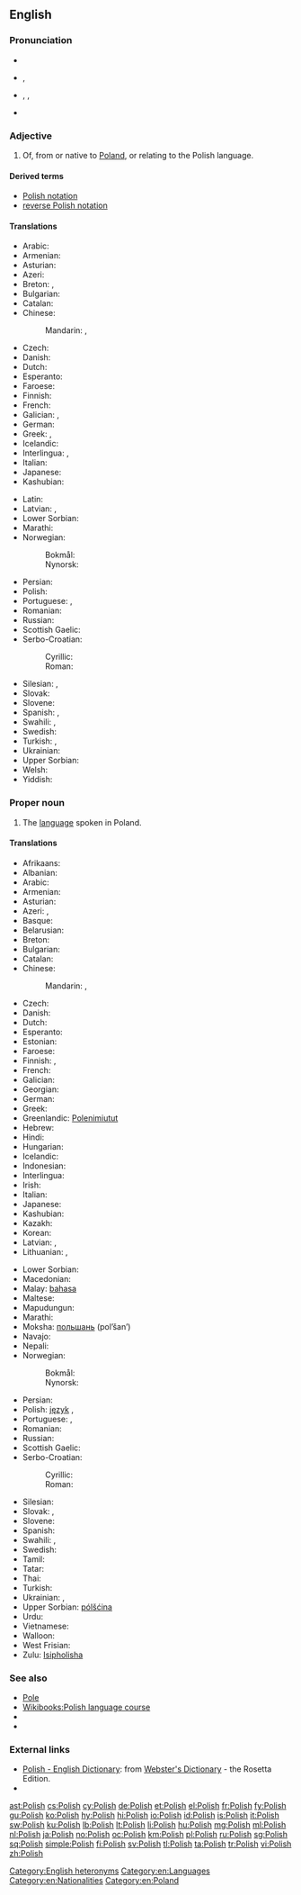 {{also|polish}}
==English==
{{interwiktionary|code=pl}}
{{wikipedia}}

===Pronunciation===
* {{audio|En-us-Polish.ogg|audio (US)}}
* {{a|UK}} {{IPA|/ˈpəʊlɪʃ/}}, {{X-SAMPA|/"p@UlIS/}}
* {{a|US}} {{enPR|pōʹlĭsh}}, {{IPA|/ˈpoʊlɪʃ/}}, {{X-SAMPA|/"poUlIS/}}
* {{audio|en-us-Polish proper.ogg|Audio (US)}}

===Adjective===
{{en-adj|-}}

# Of, from or native to [[Poland]], or relating to the Polish language.

====Derived terms====
* [[Polish notation]]
* [[reverse Polish notation]]

====Translations====
{{trans-top|of Poland or its language}}
* Arabic: {{t-|ar|بولندي|alt=بُولَنْدِيّ|tr=bulándiy}}
* Armenian: {{t-|hy|լեհական|tr=lehakan}}
* Asturian: {{t+|ast|polacu}}
* Azeri: {{t-|az|polyak}}
* Breton: {{t-|br|poloniat}}, {{t-|br|polonek}} {{qualifier|relating to the language}}
* Bulgarian: {{t+|bg|полски}}
* Catalan: {{t+|ca|polonès}}
* Chinese:
*: Mandarin: {{t|cmn|波蘭的|sc=Hani}}, {{t|cmn|波兰的|tr=Bōlán de|sc=Hani}}
* Czech: {{t+|cs|polský}}
* Danish: {{t+|da|polsk}}
* Dutch: {{t+|nl|Pools}}
* Esperanto: {{t+|eo|pola}}
* Faroese: {{t-|fo|pólskur|m}}
* Finnish: {{t+|fi|puolalainen}}
* French: {{t+|fr|polonais}}
* Galician: {{t+|gl|polaco}}, {{t-|gl|polonés}}
* German: {{t+|de|polnisch}}
* Greek: {{t+|el|πολωνικός|m|tr=polonikós}}, {{t+|el|πολωνέζικος|m|tr=polonézikos}}
* Icelandic: {{t+|is|pólskur}}
* Interlingua: {{t-|ia|polonese}}, {{t-|ia|polac}}
* Italian: {{t+|it|polacco}}
* Japanese: {{t+|ja|ポーランド|alt=ポーランドの|tr=Pōrando no}}
* Kashubian: {{t-|csb|pòlsczi}}
{{trans-mid}}
* Latin: {{t|la|Polonicus|m}}
* Latvian: {{t-|lv|poļu}}, {{t-|lv|polisks}}
* Lower Sorbian: {{tø|dsb|pólski}}
* Marathi: {{t-|mr|पोलिश|tr=poliśa|sc=Deva}}
* Norwegian:
*: Bokmål: {{t+|nb|polsk}}
*: Nynorsk: {{t+|nn|polsk}}
* Persian: {{t+|fa|لهستانی|tr=Lahestani}}
* Polish: {{t+|pl|polski}}
* Portuguese: {{t+|pt|polonês}}, {{t+|pt|polaco}}
* Romanian: {{t-|ro|polonez}}
* Russian: {{t+|ru|польский|tr=pol'skij}}
* Scottish Gaelic: {{t-|gd|Pòlainneach}}
* Serbo-Croatian:
*: Cyrillic: {{t-|sh|пољски|alt=по̏љскӣ|sc=Cyrl}}
*: Roman: {{t-|sh|poljski|alt=pȍljskī}}
* Silesian: {{tø|szl|polski|m}}, {{tø|szl|polsko|f}}
* Slovak: {{t-|sk|poľský}}
* Slovene: {{t+|sl|poljski|alt=póljski}}
* Spanish: {{t+|es|polaco|m}}, {{t-|es|polonés|m}}
* Swahili: {{t-|sw|Kipolandi}}, {{t-|sw|Kipoli}}
* Swedish: {{t+|sv|polsk}}
* Turkish: {{t-|tr|Polonezce}}, {{t+|tr|Lehçe}}
* Ukrainian: {{t+|uk|польський|tr=pól’s’kyj}}
* Upper Sorbian: {{t+|hsb|pólski}}
* Welsh: {{t+|cy|Pwyleg}}
* Yiddish: {{t-|yi|פּויליש|tr=poylish|sc=Hebr}}
{{trans-bottom}}

===Proper noun===
{{en-proper noun}}

# The [[language]] spoken in Poland.

====Translations====
{{trans-top|the language of Poland}}
* Afrikaans: {{t+|af|Pools}}
* Albanian: {{t+|sq|gjuha polake}}
* Arabic: {{t+|ar|بولندية|f|tr=bulandíyya|sc=Arab}}
* Armenian: {{t+|hy|լեհերեն|tr=leheren}}
* Asturian: {{t+|ast|polacu|m}}
* Azeri: {{t-|az|polyak}}, {{t-|az|polyak dili}}
* Basque: {{t+|eu|poloniera}}
* Belarusian: {{t-|be|польская|f|tr=pól’skaja}}
* Breton: {{t-|br|poloneg|m}}
* Bulgarian: {{t+|bg|полски|m|tr=pólski}}
* Catalan: {{t+|ca|polonès|m}}
* Chinese:
*: Mandarin: {{t-|cmn|波蘭語|sc=Hani}}, {{t-|cmn|波兰语|tr=Bōlán yǔ|sc=Hani}}
* Czech: {{t+|cs|polština|f}}
* Danish: {{t+|da|polsk}}
* Dutch: {{t+|nl|Pools|n}}
* Esperanto: {{t+|eo|pola}}
* Estonian: {{t-|et|poola}}
* Faroese: {{t-|fo|polskt|n}}
* Finnish: {{t+|fi|puola}}, {{t-|fi|puolan kieli}}
* French: {{t+|fr|polonais|m}}
* Galician: {{t+|gl|polaco|m}}
* Georgian: {{t-|ka|პოლონური|tr=polonuri|sc=Geor}}
* German: {{t+|de|Polnisch|n}}
* Greek: {{t+|el|πολωνικά|n-p|tr=poloniká}}
* Greenlandic: [[Polenimiutut]]
* Hebrew: {{t+|he|פולנית|f|tr=polnít}}
* Hindi: {{t+|hi|पोलिश|tr=poliś|sc=Deva}}
* Hungarian: {{t+|hu|lengyel}}
* Icelandic: {{t+|is|pólska|f}}
* Indonesian: {{t-|id|bahasa Polandia}}
* Interlingua: {{t-|ia|polonese}}
* Irish: {{t-|ga|Polainnis}}
* Italian: {{t+|it|polacco|m}}
* Japanese: {{t+|ja|ポーランド語|tr=Pōrando-go}}
* Kashubian: {{t-|csb|pòlsczi jãzëk}}
* Kazakh: {{t-|kk|поляк|tr=polyak|sc=Cyrl}}
* Korean: {{t+|ko|폴란드어|tr=pollandeu-eo|sc=Hang}}
* Latvian: {{t-|lv|poļu}}, {{t-|lv|poļu valoda|f}}
* Lithuanian: {{t+|lt|lenkų}}, {{t-|lt|lenkiškai}}
{{trans-mid}}
* Lower Sorbian: {{tø|dsb|pólšćina|f}}
* Macedonian: {{t-|mk|полски|m|tr=pólski}}
* Malay: [[bahasa]] {{t-|ms|Poland}}
* Maltese: {{t-|mt|Pollakk}}
* Mapudungun: {{tø|arn|pulska dungun}}
* Marathi: {{t-|mr|पोलिश|tr=poliśa|sc=Deva}}
* Moksha: [[польшань]] (pol’šan’)
* Navajo: {{tø|nv|Póolish Dineʼé bizaad}}
* Nepali: {{t-|ne|पोलिश|tr=poliś|sc=Deva}}
* Norwegian:
*: Bokmål: {{t+|nb|polsk}}
*: Nynorsk: {{t+|nn|polsk}}
* Persian: {{t+|fa|لهستانی|tr=lehestâni|sc=fa-Arab}}
* Polish: [[język]] {{t+|pl|polski|m}}, {{t+|pl|polszczyzna|f}}
* Portuguese: {{t+|pt|polonês|m}}, {{t+|pt|polaco|m}}
* Romanian: {{t+|ro|poloneză|f}}
* Russian: {{t+|ru|польский|tr=pól’skij}}
* Scottish Gaelic: {{t-|gd|Pòlainnis}}
* Serbo-Croatian:
*: Cyrillic: {{t-|sh|пољски|m|alt=по̏љскӣ|sc=Cyrl}}
*: Roman: {{t-|sh|poljski|m|alt=pȍljskī}}
* Silesian: {{tø|szl|polsko godka|f}}
* Slovak: {{t+|sk|poľština|f}}, {{t-|sk|poľský|m}}
* Slovene: {{t+|sl|poljščina|alt=póljščina|f}}
* Spanish: {{t+|es|polaco|m}}
* Swahili: {{t-|sw|Kipolandi}}, {{t-|sw|Kipoli}}
* Swedish: {{t+|sv|polska}}
* Tamil: {{t-|ta|போலிஷ்|tr=poliṣ|sc=Taml}}
* Tatar: {{t-|tt|поляк|tr=polyak|sc=Cyrl}}
* Thai: {{t-|th|ภาษาโปแลนด์|tr=paasăa bpohlaen|sc=Thai}}
* Turkish: {{t+|tr|Lehçe}}
* Ukrainian: {{t+|uk|польська мова|tr=pól’s’ka móva}}, {{t+|uk|польська|f|tr=pól’s’ka}}
* Upper Sorbian: [[pólšćina]] {{f}}
* Urdu: {{t-|ur|پولستاني|f|tr=polstāni|sc=ur-Arab}}
* Vietnamese: {{t-|vi|tiếng Ba-lan}}
* Walloon: {{t+|wa|polonès}}
* West Frisian: {{t+|fy|Poalsk}}
* Zulu: [[Isipholisha]]
{{trans-bottom}}

===See also===
* [[Pole]]
* [[Wikibooks:Polish|Wikibooks:Polish language course]]
* {{langcat}}
* {{langlist}}

===External links===
* [http://www.websters-online-dictionary.org/definition/Polish-english/ Polish - English Dictionary]: from [http://www.websters-online-dictionary.org/ Webster's Dictionary] - the Rosetta Edition.
* {{ISO 639|link=Ethnologue|3code=pol|1code=pl}}

[[Category:English heteronyms]]
[[Category:en:Languages]]
[[Category:en:Nationalities]]
[[Category:en:Poland]]

[[ast:Polish]]
[[cs:Polish]]
[[cy:Polish]]
[[de:Polish]]
[[et:Polish]]
[[el:Polish]]
[[fr:Polish]]
[[fy:Polish]]
[[gu:Polish]]
[[ko:Polish]]
[[hy:Polish]]
[[hi:Polish]]
[[io:Polish]]
[[id:Polish]]
[[is:Polish]]
[[it:Polish]]
[[sw:Polish]]
[[ku:Polish]]
[[lb:Polish]]
[[lt:Polish]]
[[li:Polish]]
[[hu:Polish]]
[[mg:Polish]]
[[ml:Polish]]
[[nl:Polish]]
[[ja:Polish]]
[[no:Polish]]
[[oc:Polish]]
[[km:Polish]]
[[pl:Polish]]
[[ru:Polish]]
[[sg:Polish]]
[[sq:Polish]]
[[simple:Polish]]
[[fi:Polish]]
[[sv:Polish]]
[[tl:Polish]]
[[ta:Polish]]
[[tr:Polish]]
[[vi:Polish]]
[[zh:Polish]]